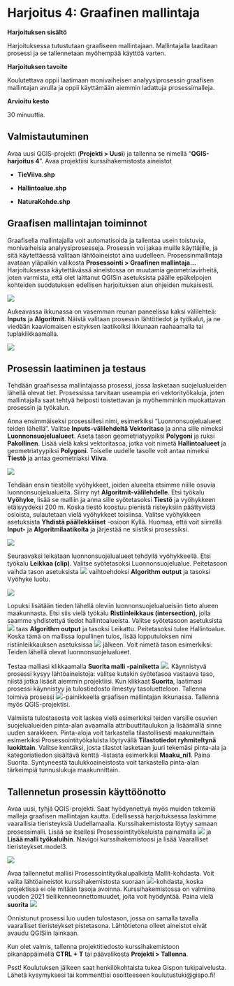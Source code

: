 # Harjoitus 4: Graafinen mallintaja

**Harjoituksen sisältö**

Harjoituksessa tutustutaan graafiseen mallintajaan. Mallintajalla laaditaan prosessi ja se tallennetaan myöhempää käyttöä varten.

**Harjoituksen tavoite**

Koulutettava oppii laatimaan monivaiheisen analyysiprosessin graafisen mallintajan avulla ja oppii käyttämään aiemmin ladattuja prosessimalleja.

**Arvioitu kesto**

30 minuuttia.

## Valmistautuminen

Avaa uusi QGIS-projekti (**Projekti \> Uusi**) ja tallenna se nimellä "**QGIS-harjoitus 4**". Avaa projektiisi kurssihakemistosta aineistot 

-   **TieViiva.shp**

-   **Hallintoalue.shp**

-   **NaturaKohde.shp**



## Graafisen mallintajan toiminnot

Graafisella mallintajalla voit automatisoida ja tallentaa usein toistuvia, monivaiheisia analyysiprosesseja. Prosessin voi jakaa muille käyttäjille, ja sitä käytettäessä valitaan lähtöaineistot aina uudelleen. Prosessinmallintaja avataan yläpalkin valikosta **Prosessointi \> Graafinen mallintaja...** 
Harjoituksessa käytettävässä aineistossa on muutamia geometriavirheitä, joten varmista, että olet laittanut QGISin asetuksista päälle epäkelpojen kohteiden suodatuksen edellisen harjoituksen alun ohjeiden mukaisesti.

![](img/harjoitus_4/image1.png)

Aukeavassa ikkunassa on vasemman reunan paneelissa kaksi välilehteä: **Inputs** ja **Algoritmit**. Näistä valitaan prosessin lähtötiedot ja työkalut, ja ne viedään kaaviomaisen esityksen laatikoiksi ikkunaan raahaamalla tai tuplaklikkaamalla.

![](img/harjoitus_4/image12.png)

## Prosessin laatiminen ja testaus

Tehdään graafisessa mallintajassa prosessi, jossa lasketaan suojelualueiden lähellä olevat tiet. Prosessissa tarvitaan useampia eri vektorityökaluja, joten mallintajalla saat tehtyä helposti toistettavan ja  myöhemminkin muokattavan prosessin ja työkalun.


Anna ensimmäiseksi prosessillesi nimi, esimerkiksi "Luonnonsuojelualueet teiden lähellä". Valitse **Inputs-välilehdeltä Vektoritaso** ja anna sille nimeksi **Luonnonsuojelualueet**. Aseta tason geometriatyypiksi **Polygoni** ja ruksi **Pakollinen**. Lisää vielä kaksi vektoritasoa, jotka voit nimetä **Hallintoalueet** ja geometriatyypiksi **Polygoni**. Toiselle uudelle tasolle voit antaa nimeksi **Tiestö** ja antaa geometriaksi **Viiva**.

![](img/harjoitus_4/image13.png)

Tehdään ensin tiestölle vyöhykkeet, joiden alueelta etsimme niille osuvia luonnonsuojelualueita. Siirry nyt **Algoritmit-välilehdelle**. Etsi työkalu **Vyöhyke**, lisää se malliin ja anna sille syötetasoksi **Tiestö** ja vyöhykkeen etäisyydeksi 200 m. Koska tiestö koostuu pienistä risteyksiin päättyvistä osioista, sulautetaan vielä vyöhykkeet toisiinsa. Valitse vyöhykkeen asetuksista **Yhdistä päällekkäiset** -osioon Kyllä. Huomaa, että voit siirrellä **Input-** ja **Algoritmilaatikoita** ja järjestää ne siistiksi prosessiksi.

![](img/harjoitus_4/image14.png)

Seuraavaksi leikataan luonnonsuojelualueet tehdyllä vyöhykkeellä. Etsi työkalu **Leikkaa (clip)**. Valitse syötetasoksi Luonnonsuojelualue. Peitetasoon vaihda tason asetuksista ![](img/harjoitus_4/image16.png) vaihtoehdoksi **Algorithm output** ja tasoksi Vyöhyke luotu.

![](img/harjoitus_4/image15.png)

Lopuksi lisätään tieden lähellä oleviin luonnonsuojelualueisiin tieto alueen maakunnasta. Etsi siis vielä työkalu **Ristiinleikkaus (intersection)**, jolla saamme yhdistettyä tiedot hallintoalueista. Valitse syötetasoon asetuksista ![](img/harjoitus_4/image16.png) taas **Algorithm output** ja tasoksi Leikattu. Peitetasoksi tulee Hallintoalue. Koska tämä on mallissa lopullinen tulos, lisää lopputuloksen nimi ristiinleikkauksen asetuksissa ![](img/harjoitus_4/image17.png) jälkeen. Voit nimetä tason esimerkiksi: Teiden lähellä olevat luonnonsuojelualueet.

Testaa malliasi klikkaamalla **Suorita malli -painiketta** ![](img/harjoitus_4/image6.png). Käynnistyvä prosessi kysyy lähtöaineistoja: valitse kutakin syötetasoa vastaava taso, niistä jotka lisäsit aiemmin projektiisi. Kun klikkaat **Suorita**, laatimasi prosessi käynnistyy ja tulostiedosto ilmestyy tasoluetteloon. Tallenna toimiva prosessi ![](img/harjoitus_4/image7.png)-painikkeella graafisen mallintajan ikkunassa. Tallenna myös QGIS-projektisi.

Valmiista tulostasosta voit laskea vielä esimerkiksi teiden varsille osuvien suojelualueiden pinta-alan avaamalla attribuuttitaulukon ja lisäämällä sinne uuden sarakkeen. Pinta-aloja voit tarkastella tilastollisesti maakunnittain esimerkiksi Prosessointityökaluista löytyvällä **Tilastotiedot ryhmiteltynä luokittain**. Valitse kentäksi, josta tilastot lasketaan juuri tekemäsi pinta-ala ja kategoriatiedon sisältävä kenttä -listasta esimerkiksi **Maaku_ni1**. Paina Suorita. Syntyneestä taulukkoaineistosta voit tarkastella pinta-alan tärkeimpiä tunnuslukuja maakunnittain.


## Tallennetun prosessin käyttöönotto

Avaa uusi, tyhjä QGIS-projekti. Saat hyödynnettyä myös muiden tekemiä malleja graafisen mallintajan kautta. Edellisessä harjoituksessa laskimme vaarallisia tieristeyksiä Uudellamaalla. Kurssihakemistosta löytyy samaan prosessimalli. Lisää se itsellesi Prosessointityökaluista painamalla ![](img/harjoitus_4/image16.png) ja **Lisää malli työkaluihin**. Navigoi kurssihakemistoosi ja lisää Vaaralliset tieristeykset.model3.

![](img/harjoitus_4/image8.png)

Avaa tallennetut mallisi Prosessointityökalupalkista Mallit-kohdasta. Voit valita lähtöaineistot kurssihakemistosta suoraan  ![](img/harjoitus_4/image10.png)-kohdasta, koska projektissa ei ole mitään tasoja avoinna. Kurssihakemistossa on valmiina vuoden 2021 tieliikenneonnettomuudet, joita voit hyödyntää. Paina vielä **suorita** ![](img/harjoitus_4/image6.png)

Onnistunut prosessi luo uuden tulostason, jossa on samalla tavalla vaaralliset tieristeykset pistetasona. Lähtötietona olleet aineistot eivät avaudu QGISiin lainkaan. 

Kun olet valmis, tallenna projektitiedosto kurssihakemistoon pikanäppäimellä **CTRL + T** tai päävalikosta **Projekti \> Tallenna**.

::: hint-box
Psst! Koulutuksen jälkeen saat henkilökohtaista tukea Gispon tukipalvelusta. Lähetä kysymyksesi tai kommenttisi osoitteeseen koulutustuki\@gispo.fi!
:::
